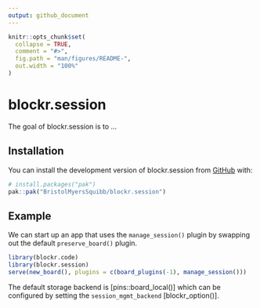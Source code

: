 ```yaml
---
output: github_document
---
```


<!-- README.md is generated from README.Rmd. Please edit that file -->

```r
knitr::opts_chunk$set(
  collapse = TRUE,
  comment = "#>",
  fig.path = "man/figures/README-",
  out.width = "100%"
)
```

# blockr.session

<!-- badges: start -->
<!-- badges: end -->

The goal of blockr.session is to ...

## Installation

You can install the development version of blockr.session from [GitHub](https://github.com/) with:

``` r
# install.packages("pak")
pak::pak("BristolMyersSquibb/blockr.session")
```

## Example

We can start up an app that uses the `manage_session()` plugin by swapping out the default `preserve_board()` plugin.

```r
library(blockr.code)
library(blockr.session)
serve(new_board(), plugins = c(board_plugins(-1), manage_session()))
```

The default storage backend is [pins::board_local()] which can be configured by setting the `session_mgmt_backend` [blockr_option()].
